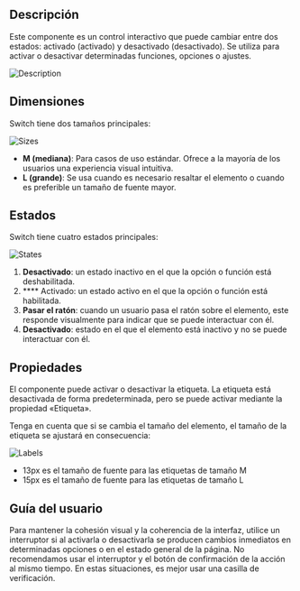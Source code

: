 ## Descripción

Este componente es un control interactivo que puede cambiar entre dos estados: activado (activado) y desactivado (desactivado). Se utiliza para activar o desactivar determinadas funciones, opciones o ajustes.

![Description](/static/images/design/Switch/description.png)

## Dimensiones

Switch tiene dos tamaños principales:

![Sizes](/static/images/design/Switch/Sizes.png)

- **M (mediana)**: Para casos de uso estándar. Ofrece a la mayoría de los usuarios una experiencia visual intuitiva.
- **L (grande)**: Se usa cuando es necesario resaltar el elemento o cuando es preferible un tamaño de fuente mayor.

## Estados

Switch tiene cuatro estados principales:

![States](/static/images/design/Switch/States.png)

1. **Desactivado**: un estado inactivo en el que la opción o función está deshabilitada.
2. **** Activado: un estado activo en el que la opción o función está habilitada.
3. **Pasar el ratón**: cuando un usuario pasa el ratón sobre el elemento, este responde visualmente para indicar que se puede interactuar con él.
4. **Desactivado**: estado en el que el elemento está inactivo y no se puede interactuar con él.

## Propiedades

El componente puede activar o desactivar la etiqueta. La etiqueta está desactivada de forma predeterminada, pero se puede activar mediante la propiedad «Etiqueta».

Tenga en cuenta que si se cambia el tamaño del elemento, el tamaño de la etiqueta se ajustará en consecuencia:

![Labels](/static/images/design/Switch/Labels.png)

- 13px es el tamaño de fuente para las etiquetas de tamaño M
- 15px es el tamaño de fuente para las etiquetas de tamaño L

## Guía del usuario

Para mantener la cohesión visual y la coherencia de la interfaz, utilice un interruptor si al activarla o desactivarla se producen cambios inmediatos en determinadas opciones o en el estado general de la página. No recomendamos usar el interruptor y el botón de confirmación de la acción al mismo tiempo. En estas situaciones, es mejor usar una casilla de verificación.
